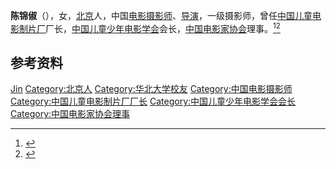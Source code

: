 '''陈锦俶'''（{{bd|1934年|}}），女，[[北京|北京]]人，中国[[电影摄影师|电影摄影师]]、[[电影导演|导演]]，一级摄影师，曾任[[中国儿童电影制片厂|中国儿童电影制片厂]]厂长，[[中国儿童少年电影学会|中国儿童少年电影学会]]会长，[[中国电影家协会|中国电影家协会]]理事。<ref>{{Cite book|title=华夏妇女名人词典|author=周行健主编|publisher=华夏出版社|year=1988|isbn=|location=北京|pages=}}</ref><ref>{{Cite book|title=中国当代艺术界名人录|author=中国名人研究院编; 异天, 戈德主编|publisher=社会科学文献出版社|year=1993|isbn=|location=北京|pages=}}</ref>

== 参考资料 ==
{{reflist}}

{{中国人物小作品}}
{{Navboxes
| title  = 陈锦俶在[[中国电影家协会|中国电影家协会]]的职务
| list1  =
{{中国电影家协会第四届理事会}}
{{中国电影家协会第五届理事会}}
}}

{{Authority control}}
{{DEFAULTSORT:Chen陈}}
[[Category:陈姓|Jin]]
[[Category:北京人|Category:北京人]]
[[Category:华北大学校友|Category:华北大学校友]]
[[Category:中国电影摄影师|Category:中国电影摄影师]]
[[Category:中国儿童电影制片厂厂长|Category:中国儿童电影制片厂厂长]]
[[Category:中国儿童少年电影学会会长|Category:中国儿童少年电影学会会长]]
[[Category:中国电影家协会理事|Category:中国电影家协会理事]]